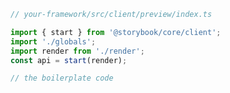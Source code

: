 ```ts
// your-framework/src/client/preview/index.ts

import { start } from '@storybook/core/client';
import './globals';
import render from './render';
const api = start(render);

// the boilerplate code
```